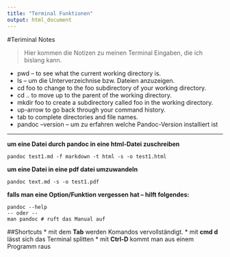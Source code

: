 ```yaml
---
title: "Terminal Funktionen"
output: html_document
---
```


#Teriminal Notes

> Hier kommen die Notizen zu meinen Terminal Eingaben, die ich bislang kann.


* pwd -- to see what the current working directory is.
* ls -- um die Unterverzeichnise bzw. Dateien anzuzeigen.
* cd foo to change to the foo subdirectory of your working directory.
* cd .. to move up to the parent of the working directory.
* mkdir foo to create a subdirectory called foo in the working directory.
* up-arrow to go back through your command history.
* tab to complete directories and file names.
* pandoc --version -- um zu erfahren welche Pandoc-Version installiert ist

***

**um eine Datei durch pandoc in eine html-Datei zuschreiben**

```
pandoc test1.md -f markdown -t html -s -o test1.html

```

**um eine Datei in eine pdf datei umzuwandeln**
```
pandoc text.md -s -o test1.pdf
```


**falls man eine Option/Funktion vergessen hat --  hilft folgendes:**
```
pandoc --help
-- oder -- 
man pandoc # ruft das Manual auf
```
##Shortcuts
* mit dem **Tab** werden Komandos vervollständigt.
* mit **cmd d** lässt sich das Terminal splitten
* mit **Ctrl-D** kommt man aus einem Programm raus
